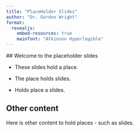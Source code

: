 ```yaml
---
title: "PlaceHolder Slides"
author: "Dr. Gordon Wright"
format: 
  revealjs:
    embed-resources: true
    mainfont: "Atkinson Hyperlegible"
---
```


## Welcome to the placeholder slides

- These slides hold a place. 

- The place holds slides.

- Holds place a slides.

## Other content

Here is other content to hold places - such as slides. 